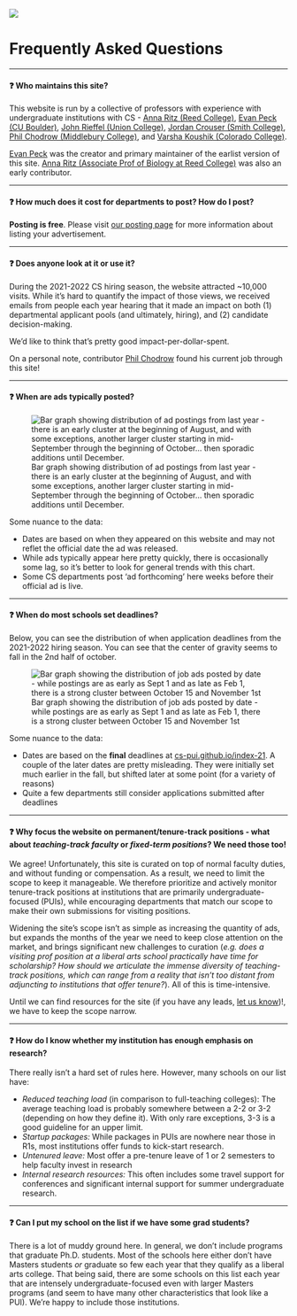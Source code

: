 


![](assets/img/cs-pui-listing.jpg)

# Frequently Asked Questions

------------

#### ❓ Who maintains this site? 

This website is run by a collective of professors with experience with undergraduate institutions with CS - [Anna Ritz (Reed College)](https://www.reed.edu/biology/ritz/), [Evan Peck (CU Boulder)](https://evanpeck.github.io), [John Rieffel (Union College)](https://cs.union.edu/~rieffelj/), [Jordan Crouser (Smith College)](https://www.smith.edu/academics/faculty/jordan-crouser), [Phil Chodrow (Middlebury College)](https://www.philchodrow.prof/), and [Varsha Koushik (Colorado College)](https://www.coloradocollege.edu/basics/contact/directory/people/koushik_varsha.html).

[Evan Peck](https://evanpeck.github.io/) was the creator and primary maintainer of the earlist version of this site.  [Anna Ritz (Associate Prof of Biology at Reed College)](https://www.reed.edu/biology/ritz/) was also an early contributor. 
 
------------

#### ❓ How much does it cost for departments to post? How do I post?

**Posting is free**. Please visit [our posting page](post-an-ad.qmd) for more information about listing your advertisement. 

------------

#### ❓ Does anyone look at it or use it? 

During the 2021-2022 CS hiring season, the website attracted ~10,000 visits. While it's hard to quantify the impact of those views, we received emails from people each year hearing that it made an impact on both (1) departmental applicant pools (and ultimately, hiring), and (2) candidate decision-making. 
 
We'd like to think that's pretty good impact-per-dollar-spent.

On a personal note, contributor [Phil Chodrow](www.philchodrow.prof) found his current job through this site! 

------------

#### ❓ When are ads typically posted? 

![Bar graph showing distribution of ad postings from last year - there is an early cluster at the beginning of August, and with some exceptions, another larger cluster starting in mid-September through the beginning of October... then sporadic additions until December.](assets/img/adsByDate-21.jpg)

Some nuance to the data: 

- Dates are based on when they appeared on this website and may not reflet the official date the ad was released. 
- While ads typically appear here pretty quickly, there is occasionally some lag, so it's better to look for general trends with this chart. 
- Some CS departments post 'ad forthcoming' here weeks before their official ad is live. 

------------

#### ❓ When do most schools set deadlines? 

Below, you can see the distribution of when application deadlines from the 2021-2022 hiring season. You can see that the center of gravity seems to fall in the 2nd half of october. 

![Bar graph showing the distribution of job ads posted by date - while postings are as early as Sept 1 and as late as Feb 1, there is a strong cluster between October 15 and November 1st](assets/img/deadlinesByDate-21.jpg)

Some nuance to the data: 

- Dates are based on the **final** deadlines at [cs-pui.github.io/index-21](https://cs-pui.github.io/index-21). A couple of the later dates are pretty misleading. They were initially set much earlier in the fall, but shifted later at some point (for a variety of reasons)
- Quite a few departments still consider applications submitted after deadlines

------------

#### ❓ Why focus the website on permanent/tenure-track positions - what about _teaching-track faculty_ or _fixed-term positions_? We need those too! 


We agree! Unfortunately, this site is curated on top of normal faculty duties, and without funding or compensation. As a result, we need to limit the scope to keep it manageable. We therefore prioritize and actively monitor tenure-track positions at institutions that are primarily undergraduate-focused (PUIs), while encouraging departments that match our scope to make their own submissions for visiting positions. 

Widening the site's scope isn't as simple as increasing the quantity of ads, but expands the months of the year we need to keep close attention on the market, and brings significant new challenges to curation (_e.g. does a visiting prof position at a liberal arts school practically have time for scholarship? How should we articulate the immense diversity of teaching-track positions, which can range from a reality that isn't too distant from adjuncting to institutions that offer tenure?_). All of this is time-intensive.

Until we can find resources for the site (if you have any leads, [let us know](mailto:evan.peck@colorado.edu))!, we have to keep the scope narrow. 

------------

#### ❓ How do I know whether my institution has enough emphasis on research? 


There really isn't a hard set of rules here. However, many schools on our list have: 

- _Reduced teaching load_ (in comparison to full-teaching colleges): The average teaching load is probably somewhere between a 2-2 or 3-2 (depending on how they define it). With only rare exceptions, 3-3 is a good guideline for an upper limit.  
- _Startup packages:_ While packages in PUIs are nowhere near those in R1s, most institutions offer funds to kick-start research.
- _Untenured leave:_ Most offer a pre-tenure leave of 1 or 2 semesters to help faculty invest in research 
- _Internal research resources:_ This often includes some travel support for conferences and significant internal support for summer undergraduate research. 

------------

#### ❓ Can I put my school on the list if we have some grad students?  


There is a lot of muddy ground here. In general, we don't include programs that graduate Ph.D. students. Most of the schools here either don't have Masters students _or_ graduate so few each year that they qualify as a liberal arts college. That being said, there are some schools on this list each year that are intensely undergraduate-focused even with larger Masters programs (and seem to have many other characteristics that look like a PUI). We're happy to include those institutions. 
  